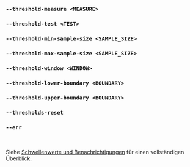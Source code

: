### `--threshold-measure <MEASURE>`
### `--threshold-test <TEST>`
### `--threshold-min-sample-size <SAMPLE_SIZE>`
### `--threshold-max-sample-size <SAMPLE_SIZE>`
### `--threshold-window <WINDOW>`
### `--threshold-lower-boundary <BOUNDARY>`
### `--threshold-upper-boundary <BOUNDARY>`
### `--thresholds-reset`
### `--err`

<br />

Siehe [Schwellenwerte und Benachrichtigungen](/de/docs/explanation/thresholds/) für einen vollständigen Überblick.